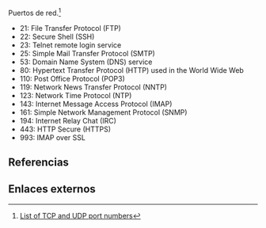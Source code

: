 {{header|1=Bloque IV. Sistemas y comunicaciones}}

Puertos de red.<ref>[https://en.wikipedia.org/wiki/List_of_TCP_and_UDP_port_numbers List of TCP and UDP port numbers]</ref>

* 21: File Transfer Protocol (FTP)
* 22: Secure Shell (SSH)
* 23: Telnet remote login service
* 25: Simple Mail Transfer Protocol (SMTP)
* 53: Domain Name System (DNS) service
* 80: Hypertext Transfer Protocol (HTTP) used in the World Wide Web
* 110: Post Office Protocol (POP3)
* 119: Network News Transfer Protocol (NNTP)
* 123: Network Time Protocol (NTP)
* 143: Internet Message Access Protocol (IMAP)
* 161: Simple Network Management Protocol (SNMP)
* 194: Internet Relay Chat (IRC)
* 443: HTTP Secure (HTTPS)
* 993: IMAP over SSL


== Referencias ==
{{reflist}}
{{reflist-end}}

== Enlaces externos ==

{{footer}}
